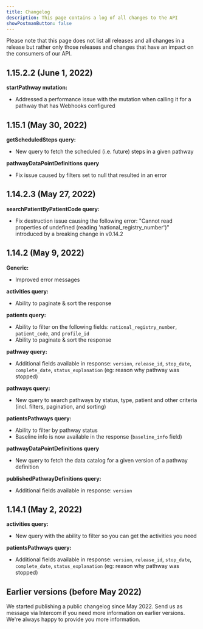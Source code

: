 ```yaml
---
title: Changelog
description: This page contains a log of all changes to the API
showPostmanButton: false
---
```


Please note that this page does not list all releases and all changes in a release but rather only those releases and changes that have an impact on the consumers of our API.

## 1.15.2.2 (June 1, 2022)

**startPathway mutation:**

- Addressed a performance issue with the mutation when calling it for a pathway that has Webhooks configured

## 1.15.1 (May 30, 2022)

**getScheduledSteps query:**

- New query to fetch the scheduled (i.e. future) steps in a given pathway

**pathwayDataPointDefinitions query**

- Fix issue caused by filters set to null that resulted in an error

## 1.14.2.3 (May 27, 2022)

**searchPatientByPatientCode query:**

- Fix destruction issue causing the following error: "Cannot read properties of undefined (reading 'national_registry_number')" introduced by a breaking change in v0.14.2

## 1.14.2 (May 9, 2022)

**Generic:**

- Improved error messages

**activities query:**

- Ability to paginate & sort the response

**patients query:**

- Ability to filter on the following fields: `national_registry_number`, `patient_code`, and `profile_id`
- Ability to paginate & sort the response

**pathway query:**

- Additional fields available in response: `version`, `release_id`, `stop_date`, `complete_date`, `status_explanation` (eg: reason why pathway was stopped)

**pathways query:**

- New query to search pathways by status, type, patient and other criteria (incl. filters, pagination, and sorting)

**patientsPathways query:**

- Ability to filter by pathway status
- Baseline info is now available in the response (`baseline_info` field)

**pathwayDataPointDefinitions query**

- New query to fetch the data catalog for a given version of a pathway definition

**publishedPathwayDefinitions query:**

- Additional fields available in response: `version`

## 1.14.1 (May 2, 2022)

**activities query:**

- New query with the ability to filter so you can get the activities you need

**patientsPathways query:**

- Additional fields available in response: `version`, `release_id`, `stop_date`, `complete_date`, `status_explanation` (eg: reason why pathway was stopped)

## Earlier versions (before May 2022)

We started publishing a public changelog since May 2022. Send us as message via Intercom if you need more information on earlier versions. We're always happy to provide you more information.

